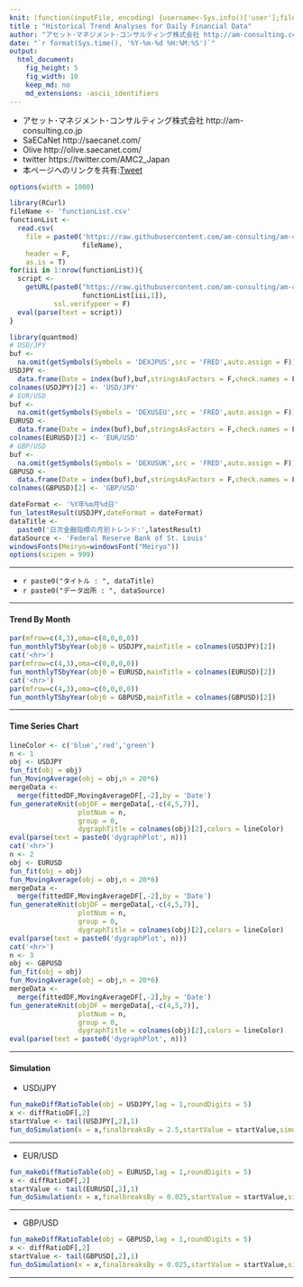 ```yaml
---
knit: (function(inputFile, encoding) {username<-Sys.info()['user'];fileName<-'defaultPath.csv';pathToFile <-paste0('C:/Users/', username,'/Desktop/pathToCSV/');setwd(pathToFile);buf0<-read.csv(fileName,header = F,skip = 0,stringsAsFactor = F,check.names = F,fileEncoding = 'utf-8');timeStamp<-format(Sys.time(),'%Y%m%d%H%M%S');rmarkdown::render(inputFile, encoding = encoding, output_file = paste0('C:/Users/',username,buf0[2,1],'charts/','am-consulting.co.jp-dailyFinancialDataTrend.html')) })
title : "Historical Trend Analyses for Daily Financial Data"
author: "アセット･マネジメント･コンサルティング株式会社 http://am-consulting.co.jp"
date: "`r format(Sys.time(), '%Y-%m-%d %H:%M:%S')`"
output: 
  html_document:
    fig_height: 5
    fig_width: 10
    keep_md: no
    md_extensions: -ascii_identifiers 
---
```

<link href="http://knowledgevault.saecanet.com/components/rmarkdown-html.css" rel="stylesheet">
<style>.main-container {max-width : 1000px;}</style>
<script src="http://knowledgevault.saecanet.com/components/JavascriptCode.js"></script>

- アセット･マネジメント･コンサルティング株式会社 http://am-consulting.co.jp
- SaECaNet http://saecanet.com/
- Olive http://olive.saecanet.com/
- twitter https://twitter.com/AMC2_Japan
- 本ページへのリンクを共有:<a href="https://twitter.com/share" class="twitter-share-button" data-via="AMC2_Japan" data-size="large">Tweet</a> <script>!function(d,s,id){var js,fjs=d.getElementsByTagName(s)[0],p=/^http:/.test(d.location)?'http':'https';if(!d.getElementById(id)){js=d.createElement(s);js.id=id;js.src=p+'://platform.twitter.com/widgets.js';fjs.parentNode.insertBefore(js,fjs);}}(document, 'script', 'twitter-wjs');</script>

```r
options(width = 1000)
```

```r
library(RCurl)
fileName <- 'functionList.csv'
functionList <-
  read.csv(
    file = paste0('https://raw.githubusercontent.com/am-consulting/am-consulting.github.io/master/csv/',
                  fileName),
    header = F,
    as.is = T)
for(iii in 1:nrow(functionList)){
  script <- 
    getURL(paste0("https://raw.githubusercontent.com/am-consulting/am-consulting.github.io/master/", 
                  functionList[iii,1]),
           ssl.verifypeer = F)
  eval(parse(text = script))
}
```

```r
library(quantmod)
# USD/JPY
buf <-
  na.omit(getSymbols(Symbols = 'DEXJPUS',src = 'FRED',auto.assign = F))
USDJPY <-
  data.frame(Date = index(buf),buf,stringsAsFactors = F,check.names = F,row.names = NULL)
colnames(USDJPY)[2] <- 'USD/JPY'
# EUR/USD
buf <-
  na.omit(getSymbols(Symbols = 'DEXUSEU',src = 'FRED',auto.assign = F))
EURUSD <-
  data.frame(Date = index(buf),buf,stringsAsFactors = F,check.names = F,row.names = NULL)
colnames(EURUSD)[2] <- 'EUR/USD'
# GBP/USD
buf <-
  na.omit(getSymbols(Symbols = 'DEXUSUK',src = 'FRED',auto.assign = F))
GBPUSD <-
  data.frame(Date = index(buf),buf,stringsAsFactors = F,check.names = F,row.names = NULL)
colnames(GBPUSD)[2] <- 'GBP/USD'
```

```r
dateFormat <- '%Y年%m月%d日'
fun_latestResult(USDJPY,dateFormat = dateFormat)
dataTitle <- 
  paste0('日次金融指標の月別トレンド:',latestResult)
dataSource <- 'Federal Reserve Bank of St. Louis'
windowsFonts(Meiryo=windowsFont("Meiryo"))
options(scipen = 999)
```

***

- `r paste0("タイトル : ", dataTitle)`
- `r paste0("データ出所 : ", dataSource)`

***

#### Trend By Month

```r
par(mfrow=c(4,3),oma=c(0,0,0,0))
fun_monthlyTSbyYear(obj0 = USDJPY,mainTitle = colnames(USDJPY)[2])
cat('<hr>')
par(mfrow=c(4,3),oma=c(0,0,0,0))
fun_monthlyTSbyYear(obj0 = EURUSD,mainTitle = colnames(EURUSD)[2])
cat('<hr>')
par(mfrow=c(4,3),oma=c(0,0,0,0))
fun_monthlyTSbyYear(obj0 = GBPUSD,mainTitle = colnames(GBPUSD)[2])
```

***
#### Time Series Chart

```r
lineColor <- c('blue','red','green')
n <- 1
obj <- USDJPY
fun_fit(obj = obj)
fun_MovingAverage(obj = obj,n = 20*6)
mergeData <- 
  merge(fittedDF,MovingAverageDF[,-2],by = 'Date')
fun_generateKnit(objDF = mergeData[,-c(4,5,7)],
                 plotNum = n,
                 group = 0,
                 dygraphTitle = colnames(obj)[2],colors = lineColor)
eval(parse(text = paste0('dygraphPlot', n)))
cat('<hr>')
n <- 2
obj <- EURUSD
fun_fit(obj = obj)
fun_MovingAverage(obj = obj,n = 20*6)
mergeData <- 
  merge(fittedDF,MovingAverageDF[,-2],by = 'Date')
fun_generateKnit(objDF = mergeData[,-c(4,5,7)],
                 plotNum = n,
                 group = 0,
                 dygraphTitle = colnames(obj)[2],colors = lineColor)
eval(parse(text = paste0('dygraphPlot', n)))
cat('<hr>')
n <- 3
obj <- GBPUSD
fun_fit(obj = obj)
fun_MovingAverage(obj = obj,n = 20*6)
mergeData <- 
  merge(fittedDF,MovingAverageDF[,-2],by = 'Date')
fun_generateKnit(objDF = mergeData[,-c(4,5,7)],
                 plotNum = n,
                 group = 0,
                 dygraphTitle = colnames(obj)[2],colors = lineColor)
eval(parse(text = paste0('dygraphPlot', n)))
```

***
#### Simulation
- USD/JPY

```r
fun_makeDiffRatioTable(obj = USDJPY,lag = 1,roundDigits = 5)
x <- diffRatioDF[,2]
startValue <- tail(USDJPY[,2],1)
fun_doSimulation(x = x,finalbreaksBy = 2.5,startValue = startValue,simulationNumber = 200)
```

***
- EUR/USD

```r
fun_makeDiffRatioTable(obj = EURUSD,lag = 1,roundDigits = 5)
x <- diffRatioDF[,2]
startValue <- tail(EURUSD[,2],1)
fun_doSimulation(x = x,finalbreaksBy = 0.025,startValue = startValue,simulationNumber = 200)
```

***
- GBP/USD

```r
fun_makeDiffRatioTable(obj = GBPUSD,lag = 1,roundDigits = 5)
x <- diffRatioDF[,2]
startValue <- tail(GBPUSD[,2],1)
fun_doSimulation(x = x,finalbreaksBy = 0.025,startValue = startValue,simulationNumber = 200)
```

***

<script>MakeNegative()</script>
<script>
  (function(i,s,o,g,r,a,m){i['GoogleAnalyticsObject']=r;i[r]=i[r]||function(){
  (i[r].q=i[r].q||[]).push(arguments)},i[r].l=1*new Date();a=s.createElement(o),
  m=s.getElementsByTagName(o)[0];a.async=1;a.src=g;m.parentNode.insertBefore(a,m)
  })(window,document,'script','https://www.google-analytics.com/analytics.js','ga');

  ga('create', 'UA-3077339-5', 'auto');
  ga('send', 'pageview');

</script>
